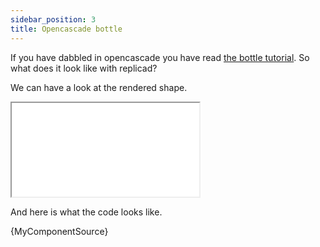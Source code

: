 ```yaml
---
sidebar_position: 3
title: Opencascade bottle
---
```



If you have dabbled in opencascade you have read [the bottle tutorial](https://dev.opencascade.org/doc/overview/html/occt__tutorial.html). So what does it look like with replicad?

We can have a look at the rendered shape.

<iframe allow="fullscreen" src={iframePath("bottle.js")}></iframe>

And here is what the code looks like.

<CodeBlock className="language-jsx">{MyComponentSource}</CodeBlock>
